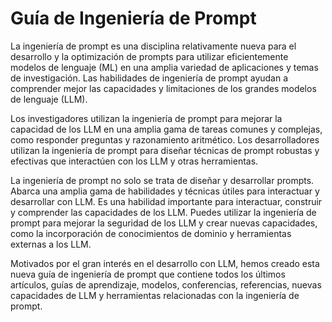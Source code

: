 # Guía de Ingeniería de Prompt

La ingeniería de prompt es una disciplina relativamente nueva para el desarrollo y la optimización de prompts para utilizar eficientemente modelos de lenguaje (ML) en una amplia variedad de aplicaciones y temas de investigación. Las habilidades de ingeniería de prompt ayudan a comprender mejor las capacidades y limitaciones de los grandes modelos de lenguaje (LLM).

Los investigadores utilizan la ingeniería de prompt para mejorar la capacidad de los LLM en una amplia gama de tareas comunes y complejas, como responder preguntas y razonamiento aritmético. Los desarrolladores utilizan la ingeniería de prompt para diseñar técnicas de prompt robustas y efectivas que interactúen con los LLM y otras herramientas.

La ingeniería de prompt no solo se trata de diseñar y desarrollar prompts. Abarca una amplia gama de habilidades y técnicas útiles para interactuar y desarrollar con LLM. Es una habilidad importante para interactuar, construir y comprender las capacidades de los LLM. Puedes utilizar la ingeniería de prompt para mejorar la seguridad de los LLM y crear nuevas capacidades, como la incorporación de conocimientos de dominio y herramientas externas a los LLM.

Motivados por el gran interés en el desarrollo con LLM, hemos creado esta nueva guía de ingeniería de prompt que contiene todos los últimos artículos, guías de aprendizaje, modelos, conferencias, referencias, nuevas capacidades de LLM y herramientas relacionadas con la ingeniería de prompt.
